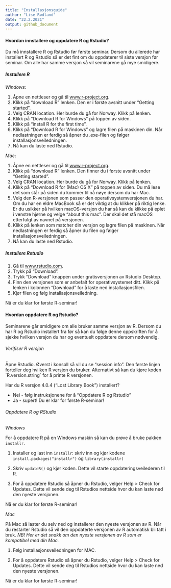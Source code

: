 ```yaml
---
title: "Installasjonsguide"
author: "Lise Rødland"
date: "22.2.2021"
output: github_document
---
```

#### Hvordan innstallere og oppdatere R og Rstudio? 

Du må innstallere R og Rstudio før første seminar. Dersom du allerede har installert R og Rstudio så er det fint om du oppdaterer til siste versjon før seminar. Om alle har samme versjon så vil seminarene gå mye smidigere. 

##### Installere R 

*Windows*:

1. Åpne en nettleser og gå til [www.r-project.org](www.r-project.org). 
2. Klikk på "download R" lenken. Den er i første avsnitt under "Getting started". 
3. Velg CRAN location. Her burde du gå for Norway. Klikk på lenken.  
4. Klikk på "Download R for Windows" på toppen av siden. 
5. Klikk på "install R for the first time". 
6. Klikk på "Download R for Windows" og lagre filen på maskinen din. Når nedlastningen er ferdig så åpner du .exe-filen og følger installasjonsveiledningen. 
7. Nå kan du laste ned Rstudio. 

*Mac*: 

1. Åpne en nettleser og gå til [www.r-project.org](www.r-project.org). 
2. Klikk på "download R" lenken. Den finner du i første avsnitt under "Getting started". 
3. Velg CRAN location. Her burde du gå for Norway. Klikk på lenken. 
4. Klikk på "Download R for (Mac) OS X" på toppen av siden. Du må lese det som står på siden du kommer til nå nøye dersom du har Mac. 
5. Velg den R-versjonen som passer den operativsystemversjonen du har. Om du har en eldre MacBook så er det viktig at du klikker på riktig lenke. Er du usikker på hvilken macOS-versjon du har så kan du klikke på eplet i venstre hjørne og velge "about this mac". Der skal det stå macOS etterfulgt av navnet på versjonen.
6. Klikk på lenken som matcher din versjon og lagre filen på maskinen. Når nedlastningen er ferdig så åpner du filen og følger installasjonsveiledningen. 
7. Nå kan du laste ned Rstudio. 

##### Installere Rstudio

1. Gå til [www.rstudio.com](www.rstudio.com). 
2. Trykk på "Download".
3. Trykk "Download" knappen under gratisversjonen av Rstudio Desktop. 
4. Finn den versjonen som er anbefalt for operativsystemet ditt. Klikk på lenken i kolonnen "Download" for å laste ned installasjonsfilen. 
5. Kjør filen og følg installasjonsveiledning.

Nå er du klar for første R-seminar!

#### Hvordan oppdatere R og Rstudio?
Seminarene går smidigere om alle bruker samme versjon av R. Dersom du har R og Rstudio installert fra før så kan du følge denne oppskriften for å sjekke hvilken versjon du har og eventuelt oppdatere dersom nødvendig.   

###### Verifiser R versjon

Åpne Rstudio. Øverst i konsoll så vil du se "session info". Den første linjen forteller deg hvilken R versjon du bruker. Alternativt så kan du kjøre koden ´R.version.string´ for å printe R versjonen. 

Har du R versjon 4.0.4 ("Lost Library Book") installert?

* Nei - følg instruksjonene for å “Oppdatere R og Rstudio”
* Ja - supert! Du er klar for første R-seminar!

###### Oppdatere R og RStudio

*Windows*

For å oppdatere R på en Windows maskin så kan du prøve å bruke pakken `installr`. 

1. Installer og last inn `installr`: skriv inn og kjør kodene `install.packages("installr")` og `library(installr)`

2. Skriv `updateR()` og kjør koden. Dette vil starte oppdateringsveilederen til R. 

3. For å oppdatere Rstudio så åpner du Rstudio, velger Help > Check for Updates. Dette vil sende deg til Rstudios nettside hvor du kan laste ned den nyeste versjonen. 

Nå er du klar for første R-seminar!

*Mac*

På Mac så laster du selv ned og installerer den nyeste versjonen av R. Når du restarter Rstudio så vil den  oppdaterte versjonen av R automatisk bli tatt i bruk. *NB! Her er det snakk om den nyeste versjonen av R som er kompatibel med din Mac.* 

1. Følg installasjonsveiledningen for MAC.

2. For å oppdatere Rstudio så åpner du Rstudio, velger Help > Check for Updates. Dette vil sende deg til Rstudios nettside hvor du kan laste ned den nyeste versjonen. 

Nå er du klar for første R-seminar!
